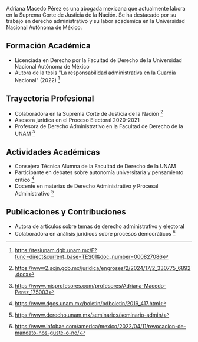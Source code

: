 Adriana Macedo Pérez es una abogada mexicana que actualmente labora en la Suprema Corte de Justicia de la Nación. Se ha destacado por su trabajo en derecho administrativo y su labor académica en la Universidad Nacional Autónoma de México.

## Formación Académica

- Licenciada en Derecho por la Facultad de Derecho de la Universidad Nacional Autónoma de México
- Autora de la tesis "La responsabilidad administrativa en la Guardia Nacional" (2022) [^1]

## Trayectoria Profesional

- Colaboradora en la Suprema Corte de Justicia de la Nación [^2]
- Asesora jurídica en el Proceso Electoral 2020-2021
- Profesora de Derecho Administrativo en la Facultad de Derecho de la UNAM [^3]

## Actividades Académicas

- Consejera Técnica Alumna de la Facultad de Derecho de la UNAM
- Participante en debates sobre autonomía universitaria y pensamiento crítico [^4]
- Docente en materias de Derecho Administrativo y Procesal Administrativo [^5]

## Publicaciones y Contribuciones

- Autora de artículos sobre temas de derecho administrativo y electoral
- Colaboradora en análisis jurídicos sobre procesos democráticos [^6]

[^1]: https://tesiunam.dgb.unam.mx/F?func=direct&current_base=TES01&doc_number=000827086
[^2]: https://www2.scjn.gob.mx/juridica/engroses/2/2024/17/2_330775_6892.docx
[^3]: https://www.misprofesores.com/profesores/Adriana-Macedo-Perez_175003
[^4]: https://www.dgcs.unam.mx/boletin/bdboletin/2019_417.html
[^5]: https://www.derecho.unam.mx/seminarios/seminario-admin/
[^6]: https://www.infobae.com/america/mexico/2022/04/11/revocacion-de-mandato-nos-guste-o-no/

